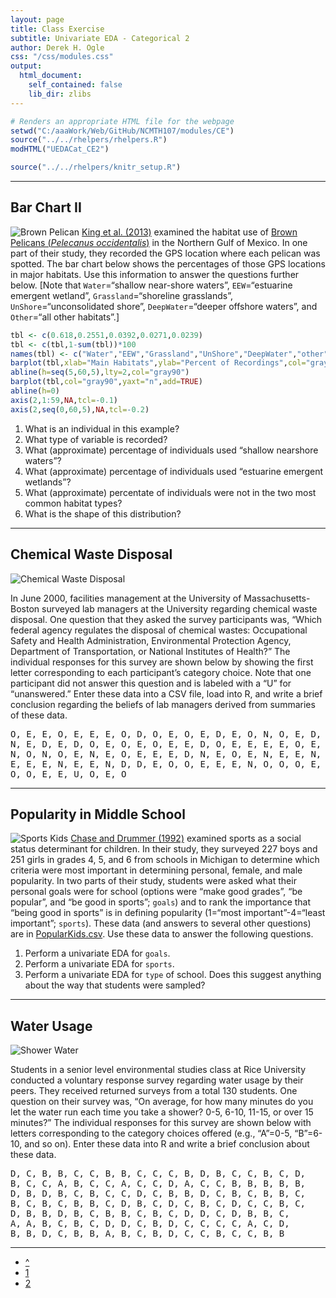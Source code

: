 ```yaml
---
layout: page
title: Class Exercise
subtitle: Univariate EDA - Categorical 2
author: Derek H. Ogle
css: "/css/modules.css"
output:
  html_document:
    self_contained: false
    lib_dir: zlibs
---
```


```r
# Renders an appropriate HTML file for the webpage
setwd("C:/aaaWork/Web/GitHub/NCMTH107/modules/CE")
source("../../rhelpers/rhelpers.R")
modHTML("UEDACat_CE2")
```

```r
source("../../rhelpers/knitr_setup.R")
```

----

## Bar Chart II
<img src="http://derekogle.com/NCMTH107/modules/CE/zimgs/brownpelican.jpg" alt="Brown Pelican" class="img-right">
[King et al. (2013)](https://www.aphis.usda.gov/wildlife_damage/nwrc/publications/13pubs/king132.pdf) examined the habitat use of [Brown Pelicans (*Pelecanus
occidentalis*)](https://en.wikipedia.org/wiki/Brown_pelican) in the Northern Gulf of Mexico. In one part of their study, they recorded the GPS location where each pelican was spotted. The bar chart below shows the percentages of those GPS locations in major habitats. Use this information to answer the questions further below. [Note that `Water`="shallow near-shore waters", `EEW`="estuarine emergent wetland", `Grassland`="shoreline grasslands", `UnShore`="unconsolidated shore", `DeepWater`="deeper offshore waters", and `Other`="all other habitats".]

```r
tbl <- c(0.618,0.2551,0.0392,0.0271,0.0239)
tbl <- c(tbl,1-sum(tbl))*100
names(tbl) <- c("Water","EEW","Grassland","UnShore","DeepWater","other")
barplot(tbl,xlab="Main Habitats",ylab="Percent of Recordings",col="gray90")
abline(h=seq(5,60,5),lty=2,col="gray90")
barplot(tbl,col="gray90",yaxt="n",add=TRUE)
abline(h=0)
axis(2,1:59,NA,tcl=-0.1)
axis(2,seq(0,60,5),NA,tcl=-0.2)
```

1. What is an individual in this example?
1. What type of variable is recorded?
1. What (approximate) percentage of individuals used "shallow nearshore waters"?
1. What (approximate) percentage of individuals used "estuarine emergent wetlands"?
1. What (approximate) percentate of individuals were not in the two most common habitat types?
1. What is the shape of this distribution?

----

## Chemical Waste Disposal
<img src="zimgs/waste-disposal.jpg" alt="Chemical Waste Disposal" class="img-right">

In June 2000, facilities management at the University of Massachusetts-Boston surveyed lab managers at the University regarding chemical waste disposal. One question that they asked the survey participants was, "Which federal agency regulates the disposal of chemical wastes: Occupational Safety and Health Administration, Environmental Protection Agency, Department of Transportation, or National Institutes of Health?" The individual responses for this survey are shown below by showing the first letter corresponding to each participant's category choice. Note that one participant did not answer this question and is labeled with a "U" for "unanswered." Enter these data into a CSV file, load into R, and write a brief conclusion regarding the beliefs of lab managers derived from summaries of these data.

<pre>
O, E, E, O, E, E, E, O, D, O, E, O, E, D, E, O, N, O, E, D,
N, E, D, E, D, O, E, O, E, O, E, E, D, O, E, E, E, E, O, E,
N, O, N, O, E, N, E, O, E, E, E, D, N, E, O, E, N, E, E, N,
E, E, E, N, E, E, N, D, D, E, O, O, E, E, E, N, O, O, O, E,
O, O, E, E, U, O, E, O
</pre>

----

## Popularity in Middle School
<img src="zimgs/sports_kids_1.jpg" alt="Sports Kids" class="img-right">
[Chase and Drummer (1992)](http://www.ncbi.nlm.nih.gov/pubmed/1439167) examined sports as a social status determinant for children. In their study, they surveyed 227 boys and 251 girls in grades 4, 5, and 6 from schools in Michigan to determine which criteria were most important in determining personal, female, and male popularity. In two parts of their study, students were asked what their personal goals were for school (options were "make good grades", "be popular", and "be good in sports"; `goals`) and to rank the importance that "being good in sports" is in defining popularity (1="most important"-4="least important"; `sports`). These data (and answers to several other questions) are in [PopularKids.csv](https://github.com/droglenc/NCData/raw/master/PopularKids.csv). Use these data to answer the following questions.

1. Perform a univariate EDA for `goals`.
1. Perform a univariate EDA for `sports`.
1. Perform a univariate EDA for `type` of school. Does this suggest anything about the way that students were sampled?

----

## Water Usage
<img src="zimgs/shower_water.jpg" alt="Shower Water" class="img-right">

Students in a senior level environmental studies class at Rice University conducted a voluntary response survey regarding water usage by their peers. They received returned surveys from a total 130 students. One question on their survey was, "On average, for how many minutes do you let the water run each time you take a shower? 0-5, 6-10, 11-15, or over 15 minutes?" The individual responses for this survey are shown below with letters corresponding to the category choices offered (e.g., "A"=0-5, "B"=6-10, and so on). Enter these data into R and  write a brief conclusion about these data.

<pre>
D, C, B, B, C, C, B, B, C, C, C, B, D, B, C, C, B, C, D,
B, C, C, A, B, C, C, A, C, C, D, A, C, C, B, B, B, B, B,
D, B, D, B, C, B, C, C, D, C, B, B, D, C, B, C, B, B, C,
B, C, B, C, B, B, C, D, B, C, D, C, B, C, D, C, C, B, C,
D, B, B, D, B, C, B, B, C, B, C, D, D, C, D, B, B, C,
A, A, B, C, B, C, D, D, C, B, D, C, C, C, C, A, C, D,
B, B, D, C, B, B, A, B, C, B, D, C, C, B, C, C, B, B
</pre>

----

<div class="text-center">
<ul class="pagination pagination-lg">
  <li><a href="../UEDACat.html">^</a></li>
  <li><a href="UEDACat_CE1.html">1</a></li>
  <li class="active"><a href="#">2</a></li>
</ul>
